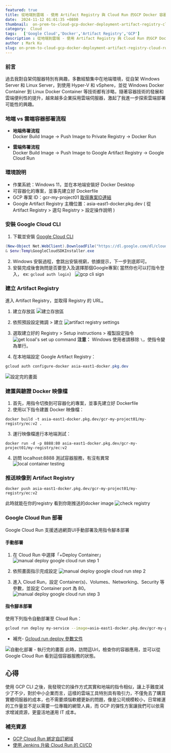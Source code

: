 ```yaml
---
featured: true
title: 從地端到雲端 - 使用 Artifact Registry 與 Cloud Run 的GCP Docker 容器部署指南
date:  2024-11-12 01:01:35 +0800
thumbnail:  on-prem-to-cloud-gcp-docker-deployment-artifact-registry-cloud-run.png
category:  Cloud  
tags:   ['Google Cloud','Docker','Artifact Registry','GCP']
description : 從地端到雲端 - 使用 Artifact Registry 與 Cloud Run 的GCP Docker 容器部署指南
author : Mark Ku
slug: on-prem-to-cloud-gcp-docker-deployment-artifact-registry-cloud-run
---
```

### 前言
過去我對自架伺服器特別有興趣，多數經驗集中在地端環境，從自架 Windows Server 和 Linux Server，到使用 Hyper-V 和 vSphere，並從 Windows Docker Container  到 Linux Docker Container 等技術都有涉略，隨著容器技術的發展和雲端便利性的提升，越來越多企業採用雲端伺服器，激起了我進一步探索雲端部署可能性的興趣。

### 地端 vs 雲端容器部署流程

* **地端佈署流程**  
  Docker Build Image → Push Image to  Private Registry → Docker Run

* **雲端佈署流程**  
  Docker Build Image → Push Image to Google Artifact Registry → Google Cloud Run

### 環境說明
- 作業系統：Windows 11，並在本地端安裝好 Docker Desktop
- 可容器化的專案，並事先建立好 Dockerfile
- GCP 專案 ID：gcr-my-project01 [取得專案ID連結](https://console.cloud.google.com/welcome/new?cloudshell=true)
- Google Artifact Registry 主機位置：asia-east1-docker.pkg.dev ( 從Artifact Registry > 選勾 Registry > 設定操作說明 )

### 安裝 Google Cloud CLI

1. 下載並安裝 [Google Cloud CLI](https://cloud.google.com/sdk/docs/install-sdk)

```powershell
(New-Object Net.WebClient).DownloadFile("https://dl.google.com/dl/cloudsdk/channels/rapid/GoogleCloudSDKInstaller.exe", "$env:Temp\GoogleCloudSDKInstaller.exe")
& $env:Temp\GoogleCloudSDKInstaller.exe
```
2. Windows 安裝過程，會跳出安裝視窮，依據提示，下一步到底即可。
3. 安裝完成後會詢問是否要登入及選擇那個Google專案( 當然你也可以打指令登入， ex: `gcloud auth login`）
![gcp cli sign](gcp-cli-sign.png)

### 建立 Artifact Registry

進入 Artifact Registry，並取得 Registry 的 URL。

1. 建立存放區
![建立存放區](create-artifact-registry.png)

2. 依照預設設定微調 > 建立
![artifact registry settings](artifact-registry-settings.png)

3. 選取建立好的 Registry >  Setup instructions > 複製設定指令
![get lcoal's set up command](get-local-registry-set-up-command.png)
**注意：** Windows 使用者請移除 `\`，使指令變為單行。

4. 在本地端設定 Google Artifact Registry：

```powershell
gcloud auth configure-docker asia-east1-docker.pkg.dev
```
   
![設定完的畫面](already-set-up-artifact-registry.png)

### 建置與驗證 Docker 映像檔
1. 首先，用指令切換到可容器化的專案，並事先建立好 Dockerfile
2. 使用以下指令建置 Docker 映像檔：

```powerhsell
docker build -t asia-east1-docker.pkg.dev/gcr-my-project01/my-registry/ec:v2 .
```

3. 運行映像檔進行本地端測試：

```powerhsell
docker run -d -p 8888:80 asia-east1-docker.pkg.dev/gcr-my-project01/my-registry/ec:v2
```
4. 訪問 localhost:8888 測試容器服務，有沒有異常      
![local container testing](local-container-testing.png)

### 推送映像到 Artifact Registry

```powerhsell
docker push asia-east1-docker.pkg.dev/gcr-my-project01/my-registry/ec:v2
```
此時就能在你的registry 看到你剛推送的docker image
![check registry](check-registry.png)

### Google Cloud Run 部署
Google Cloud Run 支援透過網頁UI手動部署及用指令腳本部署
#### 手動部署

1. 在 Cloud Run 中選擇「+Deploy Container」
![manual deploy google cloud run step 1](manual-deploy-google-cloud-run-step1.png)

2. 依照畫面指示完成設定
![manual deploy google cloud run step 2](manual-deploy-google-cloud-run-step2.png)

3. 進入 Cloud Run，設定 Container(s)、Volumes、Networking、Security 等參數，並設定 Container port 為 80。
![manual deploy google cloud run step 3](manual-deploy-google-cloud-run-step3.png)

#### 指令腳本部署

使用下列指令自動部署至 Cloud Run：

```bash
gcloud run deploy my-service --image=asia-east1-docker.pkg.dev/gcr-my-project01/my-registry/ec:v2 --platform managed --allow-unauthenticated --region=asia-east1 --port=80
```

* 補充- [Gcloud run deploy 參數文件](https://cloud.google.com/sdk/gcloud/reference/run/deploy)

![自動化部署 - 執行完的畫面](auto-deploy-google-cloud-run-step1.png)
此時，訪問這Url，檢查你的容器應用，並可以從Google Cloud Run 看到這個容器服務的狀態。

## 心得
使用 GCP CLI 之後，我發現它的操作方式其實和地端的指令相似，讓上手難度減少了不少，對於中小企業而言，這樣的雲端工具特別具有吸引力，不僅免去了購買實體伺服器的成本，也不需要煩惱軟體更新的問題，像是公司規模較小，日常維運的工作量並不足以需要一位專職的網管人員，而 GCP 的彈性方案讓我們可以依需求增減資源，更靈活地運用 IT 成本。

### 補充資源

- [GCP Cloud Run 綁定自訂網域](https://medium.com/@yuijzeon/%E9%9A%A8%E6%89%8B%E8%A8%98-gcp-cloud-run-%E6%9C%8D%E5%8B%99%E7%B6%81%E5%AE%9A%E5%88%B0%E8%87%AA%E5%B7%B1%E7%9A%84%E7%B6%B2%E5%9D%80-f316028a0c0e)
- [使用 Jenkins 升級 Cloud Run 的 CI/CD](https://manel-lemin.medium.com/upgrading-your-cloud-run-ci-cd-with-jenkins-92a3717e9f1c)
